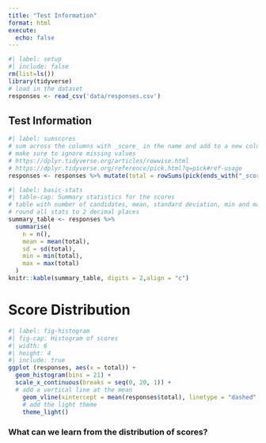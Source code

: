 ```yaml
---
title: "Test Information"
format: html
execute:
  echo: false
---
```


```r
#| label: setup
#| include: false
rm(list=ls())
library(tidyverse)
# load in the dataset
responses <- read_csv('data/responses.csv')
```

## Test Information

```r
#| label: sumscores
# sum across the columns with _score_ in the name and add to a new column called total.
# make sure to ignore missing values
# https://dplyr.tidyverse.org/articles/rowwise.html
# https://dplyr.tidyverse.org/reference/pick.html?q=pick#ref-usage
responses <- responses %>% mutate(total = rowSums(pick(ends_with("_score")), na.rm = TRUE))
```
    
```r
#| label: basic-stats
#| table-cap: Summary statistics for the scores
# table with number of candidates, mean, standard deviation, min and max
# round all stats to 2 decimal places
summary_table <- responses %>% 
  summarise(
    n = n(),
    mean = mean(total),
    sd = sd(total),
    min = min(total),
    max = max(total)
  )
knitr::kable(summary_table, digits = 2,align = "c")
```

# Score Distribution

```r
#| label: fig-histogram
#| fig-cap: Histogram of scores
#| width: 6
#| height: 4
#| include: true
ggplot (responses, aes(x = total)) +
  geom_histogram(bins = 21) +
  scale_x_continuous(breaks = seq(0, 20, 1)) +
  # add a vertical line at the mean
    geom_vline(xintercept = mean(responses$total), linetype = "dashed", color = "red") +
    # add the light theme
    theme_light() 


``` 

### What can we learn from the distribution of scores?


